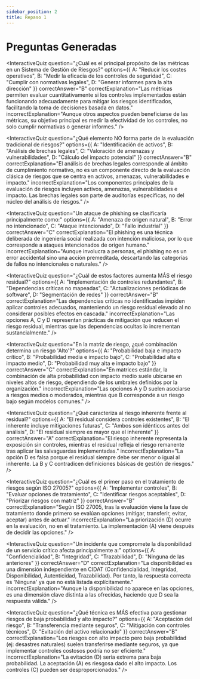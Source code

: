 ```yaml
---
sidebar_position: 2
title: Repaso 1
---
```


# Preguntas Generadas
<InteractiveQuiz 
  question="¿Cuál es el principal propósito de las métricas en un Sistema de Gestión de Riesgos?"
  options={{
    A: "Reducir los costes operativos",
    B: "Medir la eficacia de los controles de seguridad",
    C: "Cumplir con normativas legales",
    D: "Generar informes para la alta dirección"
  }}
  correctAnswer="B"
  correctExplanation="Las métricas permiten evaluar cuantitativamente si los controles implementados están funcionando adecuadamente para mitigar los riesgos identificados, facilitando la toma de decisiones basada en datos."
  incorrectExplanation="Aunque otros aspectos pueden beneficiarse de las métricas, su objetivo principal es medir la efectividad de los controles, no solo cumplir normativas o generar informes."
/>

<InteractiveQuiz 
  question="¿Qué elemento NO forma parte de la evaluación tradicional de riesgos?"
  options={{
    A: "Identificación de activos",
    B: "Análisis de brechas legales",
    C: "Valoración de amenazas y vulnerabilidades",
    D: "Cálculo del impacto potencial"
  }}
  correctAnswer="B"
  correctExplanation="El análisis de brechas legales corresponde al ámbito de cumplimiento normativo, no es un componente directo de la evaluación clásica de riesgos que se centra en activos, amenazas, vulnerabilidades e impacto."
  incorrectExplanation="Los componentes principales de la evaluación de riesgos incluyen activos, amenazas, vulnerabilidades e impacto. Las brechas legales son parte de auditorías específicas, no del núcleo del análisis de riesgos."
/>

<InteractiveQuiz 
  question="Un ataque de phishing se clasificaría principalmente como:"
  options={{
    A: "Amenaza de origen natural",
    B: "Error no intencionado",
    C: "Ataque intencionado",
    D: "Fallo industrial"
  }}
  correctAnswer="C"
  correctExplanation="El phishing es una técnica deliberada de ingeniería social realizada con intención maliciosa, por lo que corresponde a ataques intencionados de origen humano."
  incorrectExplanation="Aunque involucra a personas, el phishing no es un error accidental sino una acción premeditada, descartando las categorías de fallos no intencionales o naturales."
/>

<InteractiveQuiz 
  question="¿Cuál de estos factores aumenta MÁS el riesgo residual?"
  options={{
    A: "Implementación de controles redundantes",
    B: "Dependencias críticas no mapeadas",
    C: "Actualizaciones periódicas de software",
    D: "Segmentación de redes"
  }}
  correctAnswer="B"
  correctExplanation="Las dependencias críticas no identificadas impiden aplicar controles adecuados, manteniendo un riesgo residual elevado al no considerar posibles efectos en cascada."
  incorrectExplanation="Las opciones A, C y D representan prácticas de mitigación que reducen el riesgo residual, mientras que las dependencias ocultas lo incrementan sustancialmente."
/>

<InteractiveQuiz 
  question="En la matriz de riesgo, ¿qué combinación determina un riesgo 'Alto'?"
  options={{
    A: "Probabilidad baja e impacto crítico",
    B: "Probabilidad media e impacto bajo",
    C: "Probabilidad alta e impacto medio",
    D: "Probabilidad muy alta e impacto bajo"
  }}
  correctAnswer="C"
  correctExplanation="En matrices estándar, la combinación de alta probabilidad con impacto medio suele ubicarse en niveles altos de riesgo, dependiendo de los umbrales definidos por la organización."
  incorrectExplanation="Las opciones A y D suelen asociarse a riesgos medios o moderados, mientras que B corresponde a un riesgo bajo según modelos comunes."
/>

<InteractiveQuiz 
  question="¿Qué caracteriza al riesgo inherente frente al residual?"
  options={{
    A: "El residual considera controles existentes",
    B: "El inherente incluye mitigaciones futuras",
    C: "Ambos son idénticos antes del análisis",
    D: "El residual siempre es mayor que el inherente"
  }}
  correctAnswer="A"
  correctExplanation="El riesgo inherente representa la exposición sin controles, mientras el residual refleja el riesgo remanente tras aplicar las salvaguardas implementadas."
  incorrectExplanation="La opción D es falsa porque el residual siempre debe ser menor o igual al inherente. La B y C contradicen definiciones básicas de gestión de riesgos."
/>

<InteractiveQuiz 
  question="¿Cuál es el primer paso en el tratamiento de riesgos según ISO 27005?"
  options={{
    A: "Implementar controles",
    B: "Evaluar opciones de tratamiento",
    C: "Identificar riesgos aceptables",
    D: "Priorizar riesgos con matriz"
  }}
  correctAnswer="B"
  correctExplanation="Según ISO 27005, tras la evaluación viene la fase de tratamiento donde primero se evalúan opciones (mitigar, transferir, evitar, aceptar) antes de actuar."
  incorrectExplanation="La priorización (D) ocurre en la evaluación, no en el tratamiento. La implementación (A) viene después de decidir las opciones."
/>

<InteractiveQuiz 
  question="Un incidente que compromete la disponibilidad de un servicio crítico afecta principalmente a:"
  options={{
    A: "Confidencialidad",
    B: "Integridad",
    C: "Trazabilidad",
    D: "Ninguna de las anteriores"
  }}
  correctAnswer="D"
  correctExplanation="La disponibilidad es una dimensión independiente en CIDAT (Confidencialidad, Integridad, Disponibilidad, Autenticidad, Trazabilidad). Por tanto, la respuesta correcta es 'Ninguna' ya que no está listada explícitamente."
  incorrectExplanation="Aunque la disponibilidad no aparece en las opciones, es una dimensión clave distinta a las ofrecidas, haciendo que D sea la respuesta válida."
/>

<InteractiveQuiz 
  question="¿Qué técnica es MÁS efectiva para gestionar riesgos de baja probabilidad y alto impacto?"
  options={{
    A: "Aceptación del riesgo",
    B: "Transferencia mediante seguros",
    C: "Mitigación con controles técnicos",
    D: "Evitación del activo relacionado"
  }}
  correctAnswer="B"
  correctExplanation="Los riesgos con alto impacto pero baja probabilidad (ej: desastres naturales) suelen transferirse mediante seguros, ya que implementar controles costosos podría no ser eficiente."
  incorrectExplanation="La evitación (D) sería extrema para baja probabilidad. La aceptación (A) es riesgosa dado el alto impacto. Los controles (C) pueden ser desproporcionados."
/>

